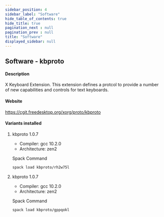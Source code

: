 ```yaml
---
sidebar_position: 4
sidebar_label: "Software"
hide_table_of_contents: true
hide_title: true
pagination_next : null
pagination_prev : null
title: "Software"
displayed_sidebar: null
---
```


## Software - kbproto


#### Description
X Keyboard Extension. This extension defines a protcol to provide a number of new capabilities and controls for text keyboards.

#### Website
https://cgit.freedesktop.org/xorg/proto/kbproto

#### Variants installed

1. kbproto 1.0.7

    - Compiler: gcc 10.2.0
    - Architecture: zen2

    Spack Command
    ```bash
    spack load kbproto/rh2w75l
    ```

2. kbproto 1.0.7

    - Compiler: gcc 10.2.0
    - Architecture: zen2

    Spack Command
    ```bash
    spack load kbproto/gppqokl
    ```
